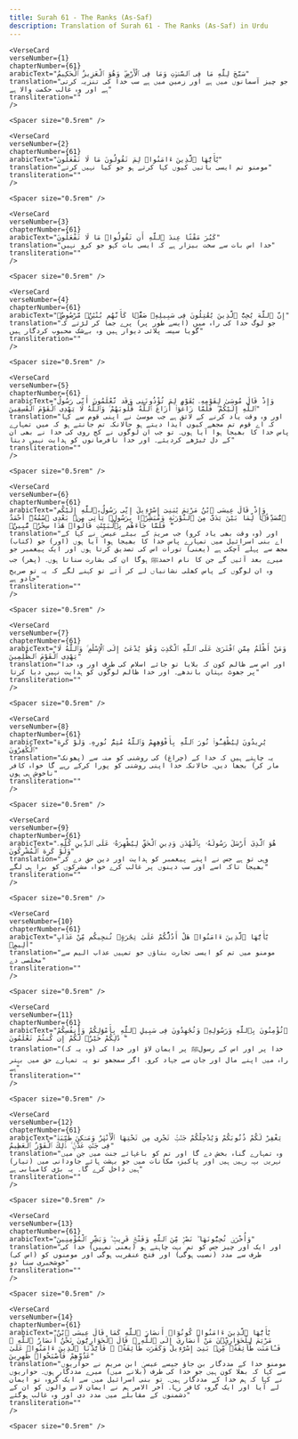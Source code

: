 ```yaml
---
title: Surah 61 - The Ranks (As-Saf)  
description: Translation of Surah 61 - The Ranks (As-Saf) in Urdu
---
```







    <VerseCard 
    verseNumber={1}
    chapterNumber={61}
    arabicText="سَبَّحَ لِلَّهِ مَا فِى ٱلسَّمَٰوَٰتِ وَمَا فِى ٱلْأَرْضِ ۖ وَهُوَ ٱلْعَزِيزُ ٱلْحَكِيمُ"
    translation="جو چیز آسمانوں میں ہے اور زمین میں ہے سب خدا کی تنزیہ کرتی ہے اور وہ غالب حکمت والا ہے"
    transliteration=""
    />

    <Spacer size="0.5rem" />
                
    <VerseCard 
    verseNumber={2}
    chapterNumber={61}
    arabicText="يَٰٓأَيُّهَا ٱلَّذِينَ ءَامَنُوا۟ لِمَ تَقُولُونَ مَا لَا تَفْعَلُونَ"
    translation="مومنو تم ایسی باتیں کیوں کہا کرتے ہو جو کیا نہیں کرتے"
    transliteration=""
    />

    <Spacer size="0.5rem" />
                
    <VerseCard 
    verseNumber={3}
    chapterNumber={61}
    arabicText="كَبُرَ مَقْتًا عِندَ ٱللَّهِ أَن تَقُولُوا۟ مَا لَا تَفْعَلُونَ"
    translation="خدا اس بات سے سخت بیزار ہے کہ ایسی بات کہو جو کرو نہیں"
    transliteration=""
    />

    <Spacer size="0.5rem" />
                
    <VerseCard 
    verseNumber={4}
    chapterNumber={61}
    arabicText="إِنَّ ٱللَّهَ يُحِبُّ ٱلَّذِينَ يُقَٰتِلُونَ فِى سَبِيلِهِۦ صَفًّۭا كَأَنَّهُم بُنْيَٰنٌۭ مَّرْصُوصٌۭ"
    translation="جو لوگ خدا کی راہ میں (ایسے طور پر) پرے جما کر لڑتے کہ گویا سیسہ پلائی دیوار ہیں وہ بےشک محبوب کردگار ہیں"
    transliteration=""
    />

    <Spacer size="0.5rem" />
                
    <VerseCard 
    verseNumber={5}
    chapterNumber={61}
    arabicText="وَإِذْ قَالَ مُوسَىٰ لِقَوْمِهِۦ يَٰقَوْمِ لِمَ تُؤْذُونَنِى وَقَد تَّعْلَمُونَ أَنِّى رَسُولُ ٱللَّهِ إِلَيْكُمْ ۖ فَلَمَّا زَاغُوٓا۟ أَزَاغَ ٱللَّهُ قُلُوبَهُمْ ۚ وَٱللَّهُ لَا يَهْدِى ٱلْقَوْمَ ٱلْفَٰسِقِينَ"
    translation="اور وہ وقت یاد کرنے کے لائق ہے جب موسیٰ نے اپنی قوم سے کہا کہ اے قوم تم مجھے کیوں ایذا دیتے ہو حالانکہ تم جانتے ہو کہ میں تمہارے پاس خدا کا بھیجا ہوا آیا ہوں۔ تو جب ان لوگوں نے کج روی کی خدا نے بھی ان کے دل ٹیڑھے کردیئے۔ اور خدا نافرمانوں کو ہدایت نہیں دیتا"
    transliteration=""
    />

    <Spacer size="0.5rem" />
                
    <VerseCard 
    verseNumber={6}
    chapterNumber={61}
    arabicText="وَإِذْ قَالَ عِيسَى ٱبْنُ مَرْيَمَ يَٰبَنِىٓ إِسْرَٰٓءِيلَ إِنِّى رَسُولُ ٱللَّهِ إِلَيْكُم مُّصَدِّقًۭا لِّمَا بَيْنَ يَدَىَّ مِنَ ٱلتَّوْرَىٰةِ وَمُبَشِّرًۢا بِرَسُولٍۢ يَأْتِى مِنۢ بَعْدِى ٱسْمُهُۥٓ أَحْمَدُ ۖ فَلَمَّا جَآءَهُم بِٱلْبَيِّنَٰتِ قَالُوا۟ هَٰذَا سِحْرٌۭ مُّبِينٌۭ"
    translation="اور (وہ وقت بھی یاد کرو) جب مریمؑ کے بیٹے عیسیٰ نے کہا کے اے بنی اسرائیل میں تمہارے پاس خدا کا بھیجا ہوا آیا ہوں (اور) جو (کتاب) مجھ سے پہلے آچکی ہے (یعنی) تورات اس کی تصدیق کرتا ہوں اور ایک پیغمبر جو میرے بعد آئیں گے جن کا نام احمدﷺ ہوگا ان کی بشارت سناتا ہوں۔ (پھر) جب وہ ان لوگوں کے پاس کھلی نشانیاں لے کر آئے تو کہنے لگے کہ یہ تو صریح جادو ہے"
    transliteration=""
    />

    <Spacer size="0.5rem" />
                
    <VerseCard 
    verseNumber={7}
    chapterNumber={61}
    arabicText="وَمَنْ أَظْلَمُ مِمَّنِ ٱفْتَرَىٰ عَلَى ٱللَّهِ ٱلْكَذِبَ وَهُوَ يُدْعَىٰٓ إِلَى ٱلْإِسْلَٰمِ ۚ وَٱللَّهُ لَا يَهْدِى ٱلْقَوْمَ ٱلظَّٰلِمِينَ"
    translation="اور اس سے ظالم کون کہ بلایا تو جائے اسلام کی طرف اور وہ خدا پر جھوٹ بہتان باندھے۔ اور خدا ظالم لوگوں کو ہدایت نہیں دیا کرتا"
    transliteration=""
    />

    <Spacer size="0.5rem" />
                
    <VerseCard 
    verseNumber={8}
    chapterNumber={61}
    arabicText="يُرِيدُونَ لِيُطْفِـُٔوا۟ نُورَ ٱللَّهِ بِأَفْوَٰهِهِمْ وَٱللَّهُ مُتِمُّ نُورِهِۦ وَلَوْ كَرِهَ ٱلْكَٰفِرُونَ"
    translation="یہ چاہتے ہیں کہ خدا کے (چراغ) کی روشنی کو منہ سے (پھونک مار کر) بجھا دیں۔ حالانکہ خدا اپنی روشنی کو پورا کرکے رہے گا خواہ کافر ناخوش ہی ہوں"
    transliteration=""
    />

    <Spacer size="0.5rem" />
                
    <VerseCard 
    verseNumber={9}
    chapterNumber={61}
    arabicText="هُوَ ٱلَّذِىٓ أَرْسَلَ رَسُولَهُۥ بِٱلْهُدَىٰ وَدِينِ ٱلْحَقِّ لِيُظْهِرَهُۥ عَلَى ٱلدِّينِ كُلِّهِۦ وَلَوْ كَرِهَ ٱلْمُشْرِكُونَ"
    translation="وہی تو ہے جس نے اپنے پیغمبر کو ہدایت اور دین حق دے کر بھیجا تاکہ اسے اور سب دینوں پر غالب کرے خواہ مشرکوں کو برا ہی لگے"
    transliteration=""
    />

    <Spacer size="0.5rem" />
                
    <VerseCard 
    verseNumber={10}
    chapterNumber={61}
    arabicText="يَٰٓأَيُّهَا ٱلَّذِينَ ءَامَنُوا۟ هَلْ أَدُلُّكُمْ عَلَىٰ تِجَٰرَةٍۢ تُنجِيكُم مِّنْ عَذَابٍ أَلِيمٍۢ"
    translation="مومنو میں تم کو ایسی تجارت بتاؤں جو تمہیں عذاب الیم سے مخلصی دے"
    transliteration=""
    />

    <Spacer size="0.5rem" />
                
    <VerseCard 
    verseNumber={11}
    chapterNumber={61}
    arabicText="تُؤْمِنُونَ بِٱللَّهِ وَرَسُولِهِۦ وَتُجَٰهِدُونَ فِى سَبِيلِ ٱللَّهِ بِأَمْوَٰلِكُمْ وَأَنفُسِكُمْ ۚ ذَٰلِكُمْ خَيْرٌۭ لَّكُمْ إِن كُنتُمْ تَعْلَمُونَ"
    translation="(وہ یہ کہ) خدا پر اور اس کے رسولﷺ پر ایمان لاؤ اور خدا کی راہ میں اپنے مال اور جان سے جہاد کرو۔ اگر سمجھو تو یہ تمہارے حق میں بہتر ہے"
    transliteration=""
    />

    <Spacer size="0.5rem" />
                
    <VerseCard 
    verseNumber={12}
    chapterNumber={61}
    arabicText="يَغْفِرْ لَكُمْ ذُنُوبَكُمْ وَيُدْخِلْكُمْ جَنَّٰتٍۢ تَجْرِى مِن تَحْتِهَا ٱلْأَنْهَٰرُ وَمَسَٰكِنَ طَيِّبَةًۭ فِى جَنَّٰتِ عَدْنٍۢ ۚ ذَٰلِكَ ٱلْفَوْزُ ٱلْعَظِيمُ"
    translation="وہ تمہارے گناہ بخش دے گا اور تم کو باغہائے جنت میں جن میں نہریں بہہ رہیں ہیں اور پاکیزہ مکانات میں جو بہشت ہائے جاودانی میں (تیار) ہیں داخل کرے گا۔ یہ بڑی کامیابی ہے"
    transliteration=""
    />

    <Spacer size="0.5rem" />
                
    <VerseCard 
    verseNumber={13}
    chapterNumber={61}
    arabicText="وَأُخْرَىٰ تُحِبُّونَهَا ۖ نَصْرٌۭ مِّنَ ٱللَّهِ وَفَتْحٌۭ قَرِيبٌۭ ۗ وَبَشِّرِ ٱلْمُؤْمِنِينَ"
    translation="اور ایک اور چیز جس کو تم بہت چاہتے ہو (یعنی تمہیں) خدا کی طرف سے مدد (نصیب ہوگی) اور فتح عنقریب ہوگی اور مومنوں کو (اس کی) خوشخبری سنا دو"
    transliteration=""
    />

    <Spacer size="0.5rem" />
                
    <VerseCard 
    verseNumber={14}
    chapterNumber={61}
    arabicText="يَٰٓأَيُّهَا ٱلَّذِينَ ءَامَنُوا۟ كُونُوٓا۟ أَنصَارَ ٱللَّهِ كَمَا قَالَ عِيسَى ٱبْنُ مَرْيَمَ لِلْحَوَارِيِّۦنَ مَنْ أَنصَارِىٓ إِلَى ٱللَّهِ ۖ قَالَ ٱلْحَوَارِيُّونَ نَحْنُ أَنصَارُ ٱللَّهِ ۖ فَـَٔامَنَت طَّآئِفَةٌۭ مِّنۢ بَنِىٓ إِسْرَٰٓءِيلَ وَكَفَرَت طَّآئِفَةٌۭ ۖ فَأَيَّدْنَا ٱلَّذِينَ ءَامَنُوا۟ عَلَىٰ عَدُوِّهِمْ فَأَصْبَحُوا۟ ظَٰهِرِينَ"
    translation="مومنو خدا کے مددگار بن جاؤ جیسے عیسیٰ ابن مریم نے حواریوں سے کہا کہ بھلا کون ہیں جو خدا کی طرف (بلانے میں) میرے مددگار ہوں۔ حواریوں نے کہا کہ ہم خدا کے مددگار ہیں۔ تو بنی اسرائیل میں سے ایک گروہ تو ایمان لے آیا اور ایک گروہ کافر رہا۔ آخر الامر ہم نے ایمان لانے والوں کو ان کے دشمنوں کے مقابلے میں مدد دی اور وہ غالب ہوگئے"
    transliteration=""
    />

    <Spacer size="0.5rem" />
                